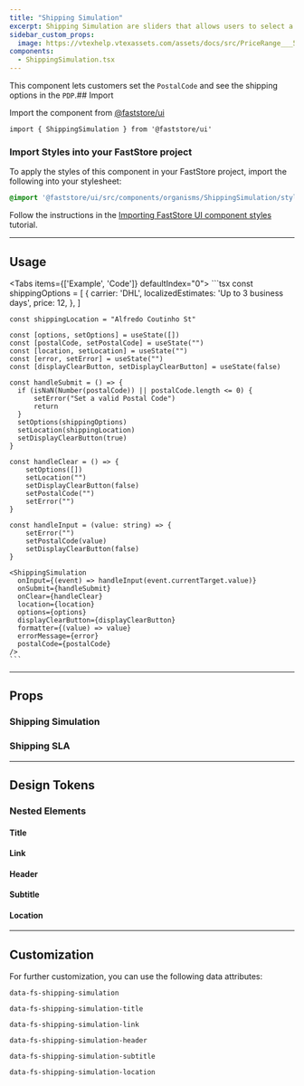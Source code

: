 ```yaml
---
title: "Shipping Simulation"
excerpt: Shipping Simulation are sliders that allows users to select a maximum and minimum price.
sidebar_custom_props:
  image: https://vtexhelp.vtexassets.com/assets/docs/src/PriceRange___5863b0eb4a4a8ce9a98da5c760461e61.png
components:
  - ShippingSimulation.tsx
---
```

This component lets customers set the `PostalCode` and see the shipping options in the `PDP`.## Import

Import the component from [@faststore/ui](/docs/guides/faststore/components-index)

```tsx
import { ShippingSimulation } from '@faststore/ui'
```

### Import Styles into your FastStore project

To apply the styles of this component in your FastStore project, import the following into your stylesheet:

```scss
@import '@faststore/ui/src/components/organisms/ShippingSimulation/styles.scss';
```

Follow the instructions in the [Importing FastStore UI component styles](https://developers.vtex.com/docs/guides/faststore/using-themes-importing-ui-components-styles) tutorial.

---

## Usage

<Tabs items={['Example', 'Code']} defaultIndex="0">
  <Tab>
    <OverviewSection>
      <ShippingSimulationUsage />
    </OverviewSection>
  </Tab>
  <Tab>
    ```tsx
    const shippingOptions = [
      {
          carrier: 'DHL',
          localizedEstimates: 'Up to 3 business days',
          price: 12,
      },
    ]

    const shippingLocation = "Alfredo Coutinho St"

    const [options, setOptions] = useState([])
    const [postalCode, setPostalCode] = useState("")
    const [location, setLocation] = useState("")
    const [error, setError] = useState("")
    const [displayClearButton, setDisplayClearButton] = useState(false)

    const handleSubmit = () => {
      if (isNaN(Number(postalCode)) || postalCode.length <= 0) {
          setError("Set a valid Postal Code")
          return
      }
      setOptions(shippingOptions)
      setLocation(shippingLocation)
      setDisplayClearButton(true)
    }

    const handleClear = () => {
        setOptions([])
        setLocation("")
        setDisplayClearButton(false)
        setPostalCode("")
        setError("")
    }

    const handleInput = (value: string) => {
        setError("")
        setPostalCode(value)
        setDisplayClearButton(false)
    }

    <ShippingSimulation
      onInput={(event) => handleInput(event.currentTarget.value)}
      onSubmit={handleSubmit}
      onClear={handleClear}
      location={location}
      options={options}
      displayClearButton={displayClearButton}
      formatter={(value) => value}
      errorMessage={error}
      postalCode={postalCode}
    />
    ```

  </Tab>
</Tabs>

---

## Props

### Shipping Simulation

<ComponentPropsSection component="ShippingSimulation" />

### Shipping SLA

<PropsSection propsList={propsShippingSla} />

---

## Design Tokens

<TokenTable>
  <TokenRow
    token="--fs-shipping-simulation-text-size"
    value="var(--fs-text-size-legend)"
  />
</TokenTable>

### Nested Elements

#### Title

<TokenTable>
  <TokenRow
    token="--fs-shipping-simulation-title-padding-bottom"
    value="var(--fs-spacing-2)"
  />
  <TokenRow
    token="--fs-shipping-simulation-title-font-size"
    value="var(--fs-text-size-3)"
  />
  <TokenRow
    token="--fs-shipping-simulation-title-font-weight"
    value="var(--fs-text-weight-bold)"
  />
  <TokenRow token="--fs-shipping-simulation-title-line-height" value="1.2" />
</TokenTable>

#### Link

<TokenTable>
  <TokenRow
    token="--fs-shipping-simulation-link-padding-top"
    value="var(--fs-spacing-1)"
  />
</TokenTable>

#### Header

<TokenTable>
  <TokenRow
    token="--fs-shipping-simulation-header-padding-top"
    value="var(--fs-spacing-3)"
  />
</TokenTable>

#### Subtitle

<TokenTable>
  <TokenRow
    token="--fs-shipping-simulation-subtitle-size"
    value="var(--fs-text-size-2)"
  />
  <TokenRow
    token="--fs-shipping-simulation-subtitle-weight"
    value="var(--fs-text-weight-bold)"
  />
  <TokenRow token="--fs-shipping-simulation-subtitle-line-height" value="1.5" />
</TokenTable>

#### Location

<TokenTable>
  <TokenRow
    token="--fs-shipping-simulation-location-padding-bottom"
    value="var(--fs-spacing-2)"
  />
  <TokenRow
    token="--fs-shipping-simulation-location-font-size"
    value="var(--fs-text-size-2)"
  />
  <TokenRow token="--fs-shipping-simulation-location-line-height" value="1.5" />
</TokenTable>

---

## Customization

For further customization, you can use the following data attributes:

`data-fs-shipping-simulation`

`data-fs-shipping-simulation-title`

`data-fs-shipping-simulation-link`

`data-fs-shipping-simulation-header`

`data-fs-shipping-simulation-subtitle`

`data-fs-shipping-simulation-location`

